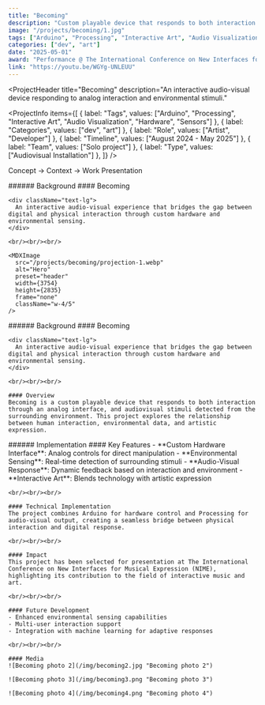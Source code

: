 ```yaml
---
title: "Becoming"
description: "Custom playable device that responds to both interaction through an analog interface, and audiovisual stimuli detected from the surrounding environment."
image: "/projects/becoming/1.jpg"
tags: ["Arduino", "Processing", "Interactive Art", "Audio Visualization", "Hardware", "Sensors"]
categories: ["dev", "art"]
date: "2025-05-01"
award: "Performance @ The International Conference on New Interfaces for Musical Expression (NIME)"
link: "https://youtu.be/WGYg-UNLEUU"
---
```


<ProjectHeader
  title="Becoming"
  description="An interactive audio-visual device responding to analog interaction and environmental stimuli."
>
  <ProjectInfo
    items={[
      { label: "Tags", values: ["Arduino", "Processing", "Interactive Art", "Audio Visualization", "Hardware", "Sensors"] },
      { label: "Categories", values: ["dev", "art"] },
      { label: "Role", values: ["Artist", "Developer"] },
      { label: "Timeline", values: ["August 2024 - May 2025"] },
      { label: "Team", values: ["Solo project"] },
      { label: "Type", values: ["Audiovisual Installation"] },
    ]}
  />
</ProjectHeader>

Concept → Context → Work Presentation

<SplitSection>
  <SectionColumn size={3}>
    ###### Background
  </SectionColumn>
  <SectionColumn size={12}>
    #### Becoming

    <div className="text-lg">
      An interactive audio-visual experience that bridges the gap between digital and physical interaction through custom hardware and environmental sensing.
    </div>

    <br/><br/><br/>

    <MDXImage 
      src="/projects/becoming/projection-1.webp" 
      alt="Hero" 
      preset="header"
      width={3754}
      height={2835}
      frame="none"
      className="w-4/5"
    />
  </SectionColumn>
  <SectionColumn size={2}>
  </SectionColumn>
</SplitSection>

<SplitSection>
  <SectionColumn size={1}>
  </SectionColumn>
  <SectionColumn size={6}>
    <MDXImage 
      src="/projects/becoming/projection-2.webp" 
      alt="Hero" 
      preset="header"
      width={3754}
      height={2835}
      frame="none"
      className="w-4/5"
    />
  </SectionColumn>
  <SectionColumn size={6}>
    <MDXImage 
      src="/projects/becoming/projection-3.webp" 
      alt="Hero" 
      preset="header"
      width={3754}
      height={2835}
      frame="none"
      className="w-4/5"
    />
  </SectionColumn>
  <SectionColumn size={1}>
  </SectionColumn>
</SplitSection>

<SplitSection>
  <SectionColumn size={3}>
  </SectionColumn>
  <SectionColumn size={6}>
    <MDXImage 
      src="/projects/becoming/projection-2.webp" 
      alt="Hero" 
      preset="header"
      width={3754}
      height={2835}
      frame="none"
      className="w-full"
    />
  </SectionColumn>
  <SectionColumn size={6}>
    <MDXImage 
      src="/projects/becoming/projection-3.webp" 
      alt="Hero" 
      preset="header"
      width={3754}
      height={2835}
      frame="none"
      className="w-full"
    />
  </SectionColumn>
  <SectionColumn size={2}>
  </SectionColumn>
</SplitSection>

<SplitSection className="my-2 gap-2">
  <SectionColumn size={3}>
  </SectionColumn>
  <SectionColumn size={6}>
    <MDXImage 
      src="/projects/becoming/box-front-2.webp" 
      alt="Hero" 
      preset="header"
      width={3754}
      height={2835}
      frame="none"
      className="w-full"
    />
  </SectionColumn>
  <SectionColumn size={6}>
    <MDXImage 
      src="/projects/becoming/box-iso-1.webp" 
      alt="Hero" 
      preset="header"
      width={3754}
      height={2835}
      frame="none"
      className="w-full"
    />
  </SectionColumn>
  <SectionColumn size={2}>
  </SectionColumn>
</SplitSection>

<SplitSection className="my-2 gap-2">
  <SectionColumn size={3}>
  </SectionColumn>
  <SectionColumn size={12}>
    <MDXImage 
      src="/projects/becoming/box-front-1.webp" 
      alt="Hero" 
      preset="header"
      width={3754}
      height={2835}
      frame="none"
      className="w-full"
    />
  </SectionColumn>
  <SectionColumn size={2}>
  </SectionColumn>
</SplitSection>

<SplitSection>
  <SectionColumn size={4}>
    ###### Background
  </SectionColumn>
  <SectionColumn size={12}>
    #### Becoming

    <div className="text-lg">
      An interactive audio-visual experience that bridges the gap between digital and physical interaction through custom hardware and environmental sensing.
    </div>

    <br/><br/><br/>

    #### Overview
    Becoming is a custom playable device that responds to both interaction through an analog interface, and audiovisual stimuli detected from the surrounding environment. This project explores the relationship between human interaction, environmental data, and artistic expression.
  </SectionColumn>
  <SectionColumn size={2}>
  </SectionColumn>
</SplitSection>

<SplitSection>
  <SectionColumn size={4}>
    ###### Implementation
  </SectionColumn>
  <SectionColumn size={12}>
    #### Key Features
    - **Custom Hardware Interface**: Analog controls for direct manipulation
    - **Environmental Sensing**: Real-time detection of surrounding stimuli
    - **Audio-Visual Response**: Dynamic feedback based on interaction and environment
    - **Interactive Art**: Blends technology with artistic expression

    <br/><br/><br/>

    #### Technical Implementation
    The project combines Arduino for hardware control and Processing for audio-visual output, creating a seamless bridge between physical interaction and digital response.

    <br/><br/><br/>

    #### Impact
    This project has been selected for presentation at The International Conference on New Interfaces for Musical Expression (NIME), highlighting its contribution to the field of interactive music and art.

    <br/><br/><br/>

    #### Future Development
    - Enhanced environmental sensing capabilities
    - Multi-user interaction support
    - Integration with machine learning for adaptive responses

    <br/><br/><br/>

    #### Media
    ![Becoming photo 2](/img/becoming2.jpg "Becoming photo 2")
    
    ![Becoming photo 3](/img/becoming3.png "Becoming photo 3")
    
    ![Becoming photo 4](/img/becoming4.png "Becoming photo 4")
  </SectionColumn>
  <SectionColumn size={2}>
  </SectionColumn>
</SplitSection>